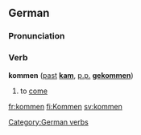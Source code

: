 ==German==
===Pronunciation===
{{IPA|[ˈkɔmən]}}

===Verb===
'''kommen''' ([[past]] '''[[kam]]''', [[past participle|p.p.]] '''[[gekommen]]''')

#to [[come]]

[[Category:German verbs]]

[[fr:kommen]]
[[fi:Kommen]]
[[sv:kommen]]